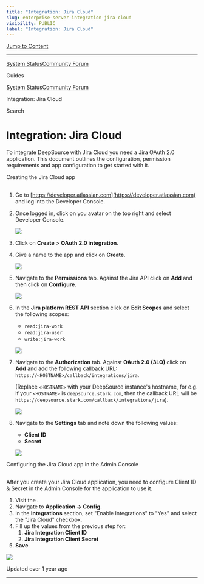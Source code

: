 ```yaml
---
title: "Integration: Jira Cloud"
slug: enterprise-server-integration-jira-cloud
visibility: PUBLIC
label: "Integration: Jira Cloud"
---
```


[Jump to Content](#content)

---

[System Status](https://deepsourcestatus.com/)[Community Forum](https://discuss.deepsource.com/)

Guides

[System Status](https://deepsourcestatus.com/)[Community Forum](https://discuss.deepsource.com/)

Integration: Jira Cloud

Search

# Integration: Jira Cloud

To integrate DeepSource with Jira Cloud you need a Jira OAuth 2.0 application. This document outlines the configuration, permission requirements and app configuration to get started with it.

Creating the Jira Cloud app

## [](#creating-the-jira-cloud-app)

1.  Go to [https://developer.atlassian.com](https://developer.atlassian.com) and log into the Developer Console.
2.  Once logged in, click on you avatar on the top right and select Developer Console.

    ![](https://files.readme.io/e2fb252-small-developer-console-home.png)

3.  Click on **Create** > **OAuth 2.0 integration**.
4.  Give a name to the app and click on **Create**.

    ![](https://files.readme.io/8bbfc1f-small-create-app.png)

5.  Navigate to the **Permissions** tab. Against the Jira API click on **Add** and then click on **Configure**.

    ![](https://files.readme.io/251a956-small-permissions.png)

6.  In the **Jira platform REST API** section click on **Edit Scopes** and select the following scopes:

    - `read:jira-work`
    - `read:jira-user`
    - `write:jira-work`

    ![](https://files.readme.io/3f6ba7d-small-scopes.png)

7.  Navigate to the **Authorization** tab. Against **OAuth 2.0 (3LO)** click on **Add** and add the following callback URL: `https://<HOSTNAME>/callback/integrations/jira`.

    (Replace `<HOSTNAME>` with your DeepSource instance's hostname, for e.g. if your `<HOSTNAME>` is `deepsource.stark.com`, then the callback URL will be `https://deepsource.stark.com/callback/integrations/jira`).

    ![](https://files.readme.io/bbe5ac4-small-authorization.png)

8.  Navigate to the **Settings** tab and note down the following values:

    - **Client ID**
    - **Secret**

    ![](https://files.readme.io/cb82cbd-small-settings.png)

Configuring the Jira Cloud app in the Admin Console

## [](#configuring-the-jira-cloud-app-in-the-admin-console)

After you create your Jira Cloud application, you need to configure Client ID & Secret in the Admin Console for the application to use it.

1.  Visit the .
2.  Navigate to **Application -> Config**.
3.  In the **Integrations** section, set "Enable Integrations" to "Yes" and select the "Jira Cloud" checkbox.
4.  Fill up the values from the previous step for:
    1.  **Jira Integration Client ID**
    2.  **Jira Integration Client Secret**
5.  **Save**.

![](https://files.readme.io/de7e62c-small-jira-admin-console.png)

Updated over 1 year ago

---

